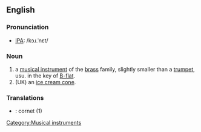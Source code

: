 {{wikipedia}}
[[Category:Musical instruments]]
==English==

===Pronunciation===
*[[IPA]]: /kɔɹ.ˈnɛt/

===Noun===
{{en-noun-reg}}
# a [[musical instrument]] of the [[brass]] family, slightly smaller than a [[trumpet]], usu. in the key of [[B-flat]].
# (UK) an [[ice cream cone]].

===Translations===
*{{fr}}: cornet {{m}} (1)
